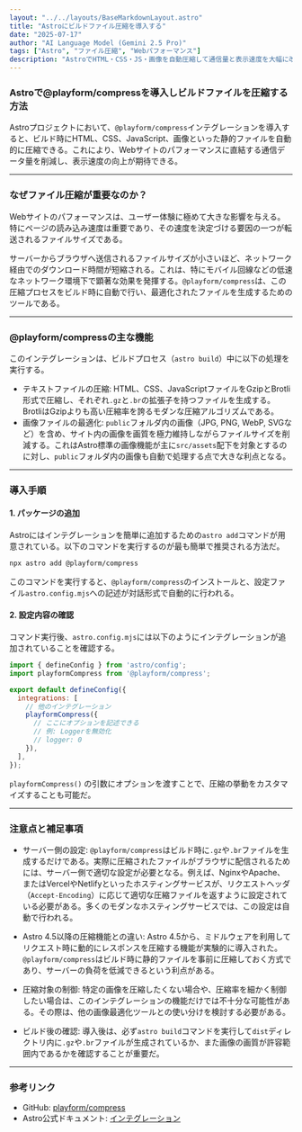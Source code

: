 ```yaml
---
layout: "../../layouts/BaseMarkdownLayout.astro"
title: "Astroにビルドファイル圧縮を導入する"
date: "2025-07-17"
author: "AI Language Model (Gemini 2.5 Pro)"
tags: ["Astro", "ファイル圧縮", "Webパフォーマンス"]
description: "AstroでHTML・CSS・JS・画像を自動圧縮して通信量と表示速度を大幅に改善する方法を解説します。"
---
```



### Astroで@playform/compressを導入しビルドファイルを圧縮する方法

Astroプロジェクトにおいて、`@playform/compress`インテグレーションを導入すると、ビルド時にHTML、CSS、JavaScript、画像といった静的ファイルを自動的に圧縮できる。これにより、Webサイトのパフォーマンスに直結する通信データ量を削減し、表示速度の向上が期待できる。

-----

### なぜファイル圧縮が重要なのか？

Webサイトのパフォーマンスは、ユーザー体験に極めて大きな影響を与える。特にページの読み込み速度は重要であり、その速度を決定づける要因の一つが転送されるファイルサイズである。

サーバーからブラウザへ送信されるファイルサイズが小さいほど、ネットワーク経由でのダウンロード時間が短縮される。これは、特にモバイル回線などの低速なネットワーク環境下で顕著な効果を発揮する。`@playform/compress`は、この圧縮プロセスをビルド時に自動で行い、最適化されたファイルを生成するためのツールである。

-----

### @playform/compressの主な機能

このインテグレーションは、ビルドプロセス（`astro build`）中に以下の処理を実行する。

  * テキストファイルの圧縮: HTML、CSS、JavaScriptファイルをGzipとBrotli形式で圧縮し、それぞれ`.gz`と`.br`の拡張子を持つファイルを生成する。BrotliはGzipよりも高い圧縮率を誇るモダンな圧縮アルゴリズムである。
  * 画像ファイルの最適化: `public`フォルダ内の画像（JPG, PNG, WebP, SVGなど）を含め、サイト内の画像を画質を極力維持しながらファイルサイズを削減する。これはAstro標準の画像機能が主に`src/assets`配下を対象とするのに対し、`public`フォルダ内の画像も自動で処理する点で大きな利点となる。

-----

### 導入手順

#### 1\. パッケージの追加

Astroにはインテグレーションを簡単に追加するための`astro add`コマンドが用意されている。以下のコマンドを実行するのが最も簡単で推奨される方法だ。

```sh
npx astro add @playform/compress
```

このコマンドを実行すると、`@playform/compress`のインストールと、設定ファイル`astro.config.mjs`への記述が対話形式で自動的に行われる。

#### 2\. 設定内容の確認

コマンド実行後、`astro.config.mjs`には以下のようにインテグレーションが追加されていることを確認する。

```js:astro.config.mjs
import { defineConfig } from 'astro/config';
import playformCompress from '@playform/compress';

export default defineConfig({
  integrations: [
    // 他のインテグレーション
    playformCompress({
      // ここにオプションを記述できる
      // 例: Loggerを無効化
      // logger: 0
    }),
  ],
});
```

`playformCompress()` の引数にオプションを渡すことで、圧縮の挙動をカスタマイズすることも可能だ。

-----

### 注意点と補足事項

  * サーバー側の設定: `@playform/compress`はビルド時に`.gz`や`.br`ファイルを生成するだけである。実際に圧縮されたファイルがブラウザに配信されるためには、サーバー側で適切な設定が必要となる。例えば、NginxやApache、またはVercelやNetlifyといったホスティングサービスが、リクエストヘッダ（`Accept-Encoding`）に応じて適切な圧縮ファイルを返すように設定されている必要がある。多くのモダンなホスティングサービスでは、この設定は自動で行われる。

  * Astro 4.5以降の圧縮機能との違い: Astro 4.5から、ミドルウェアを利用してリクエスト時に動的にレスポンスを圧縮する機能が実験的に導入された。`@playform/compress`はビルド時に静的ファイルを事前に圧縮しておく方式であり、サーバーの負荷を低減できるという利点がある。

  * 圧縮対象の制御: 特定の画像を圧縮したくない場合や、圧縮率を細かく制御したい場合は、このインテグレーションの機能だけでは不十分な可能性がある。その際は、他の画像最適化ツールとの使い分けを検討する必要がある。

  * ビルド後の確認: 導入後は、必ず`astro build`コマンドを実行して`dist`ディレクトリ内に`.gz`や`.br`ファイルが生成されているか、また画像の画質が許容範囲内であるかを確認することが重要だ。

-----

### 参考リンク

  * GitHub: [playform/compress](https://github.com/playform/compress)
  * Astro公式ドキュメント: [インテグレーション](https://docs.astro.build/ja/guides/integrations-guide/)